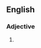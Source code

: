 {{also|overripe}}

==English==

===Adjective===
{{en-adj}}

# {{alternative spelling of|en|overripe}}